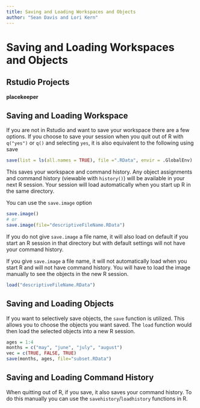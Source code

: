 ```yaml
---
title: Saving and Loading Workspaces and Objects
author: "Sean Davis and Lori Kern"
---
```

# Saving and Loading Workspaces and Objects

## Rstudio Projects

**placekeeper**


## Saving and Loading Workspace

If you are not in Rstudio and want to save your workspace there are a few
options. If you choose to save your session when you quit out of R
with `q("yes")` or `q()` and selecting `yes`, it is also equivalent to the
following using save

```r
save(list = ls(all.names = TRUE), file =".RData", envir = .GlobalEnv)
```
This saves your workspace and command history. Any object assignments and
command history (viewable with `history()`) will be available in your next R
session. Your session will load automatically when you start up R in the same
directory. 

You can use the `save.image` option

```r
save.image()
# or
save.image(file="descriptiveFileName.RData")
```

If you do not give `save.image` a file name, it will also load on default if you
start an R session in that directory but with default settings will not have
your command history. 

If you give `save.image` a file name, it will not automatically load when you
start R and will not have command history. You will have to load the image
manually to see the objects in the new R session.

```r
load("descriptiveFileName.RData")
```

## Saving and Loading Objects

If you want to selectively save objects, the `save` function is utilized. This
allows you to choose the objects you want saved. The `load` function would then
load the selected objects into a new R session.

```r
ages = 1:4
months = c("may", "june", "july", "august")
vec = c(TRUE, FALSE, TRUE)
save(months, ages, file="subset.RData")
```

## Saving and Loading Command History

When quitting out of R, if you save, it also saves your command history. To do
this manually you can use the `savehistory`/`loadhistory` functions in R.   
